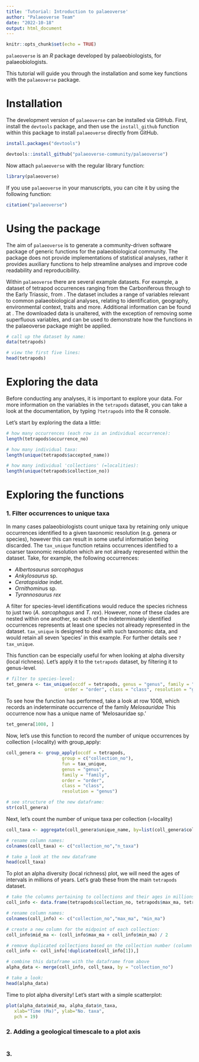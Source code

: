 ```yaml
---
title: 'Tutorial: Introduction to palaeoverse'
author: "Palaeoverse Team"
date: "2022-10-18"
output: html_document
---
```


```r
knitr::opts_chunk$set(echo = TRUE)
```

`palaeoverse` is an *R* package developed by palaeobiologists, for palaeobiologists.

This tutorial will guide you through the installation and some key functions with the `palaeoverse` package. 



# Installation

The development version of `palaeoverse` can be installed via GitHub. First, install the `devtools` package, and then use the `install_github` function within this package to install `palaeoverse` directly from GitHub. 

```r
install.packages("devtools")
```
```r
devtools::install_github("palaeoverse-community/palaeoverse")
```

Now attach `palaeoverse` with the regular library function:

```r
library(palaeoverse)
```

If you use `palaeoverse` in your manuscripts, you can cite it by using the following function: 

```r
citation("palaeoverse")
```


# Using the package

The aim of `palaeoverse` is to generate a community-driven software package of generic functions for the palaeobiological community. The package does not provide implementations of statistical analyses, rather it provides auxiliary functions to help streamline analyses and improve code readability and reproducibility.

Within `palaeoverse` there are several example datasets. For example, a dataset of tetrapod occurrences ranging from the Carboniferous through to the Early Triassic, from \url{https://paleobiodb.org/}. The dataset includes a range of variables relevant to common palaeobiological analyses, relating to identification, geography, environmental context, traits and more. Additional information can be found at \url{https://paleobiodb.org/data1.2/}. The downloaded data is unaltered, with the exception of removing some superfluous variables, and can be used to demonstrate how the functions in the palaeoverse package might be applied.


```r
# call up the dataset by name:
data(tetrapods)

# view the first five lines:
head(tetrapods)

```



# Exploring the data

Before conducting any analyses, it is important to explore your data. For more information on the variables in the `tetrapods` dataset, you can take a look at the documentation, by typing `?tetrapods` into the R console.

Let's start by exploring the data a little:

```r
# how many occurrences (each row is an individual occurrence):
length(tetrapods$occurrence_no)
```

```r
# how many individual taxa:
length(unique(tetrapods$accepted_name))
```

```r
# how many individual 'collections' (=localities):
length(unique(tetrapods$collection_no))
```


# Exploring the functions

### 1. Filter occurrences to unique taxa

In many cases palaeobiologists count unique taxa by retaining only unique occurrences identified to a given taxonomic resolution (e.g. genera or species), however this can result in some useful information being discarded. The `tax_unique` function retains occurrences identified to a coarser taxonomic resolution which are not already represented within the dataset. Take, for example, the following occurrences:

- *Albertosaurus sarcophagus*
- *Ankylosaurus* sp.
- *Ceratopsidae* indet.
- *Ornithominu*s sp.
- *Tyrannosaurus rex* 

A filter for species-level identifications would reduce the species richness to just two (*A. sarcophagus* and *T. rex*). However, none of these clades are nested within one another, so each of the indeterminately identified occurrences represents at least one species not already represented in the dataset. `tax_unique` is designed to deal with such taxonomic data, and would retain all seven 'species' in this example. For further details see `?tax_unique`.

This function can be especially useful for when looking at alpha diversity (local richness). Let's apply it to the `tetrapods` dataset, by filtering it to genus-level. 

```r
# filter to species-level:
tet_genera <- tax_unique(occdf = tetrapods, genus = "genus", family = "family",
                      order = "order", class = "class", resolution = "genus")
```

To see how the function has performed, take a look at row 1008, which records an indeterminate occurrence of the family *Melosauridae* This occurrence now has a unique name of 'Melosauridae sp.'
```r
tet_genera[1008, ]

```

Now, let's use this function to record the number of unique occurrences by collection (=locality) with group_apply: 
```r
coll_genera <- group_apply(occdf = tetrapods,
                     group = c("collection_no"),
                     fun = tax_unique,
                     genus = "genus",
                     family = "family",
                     order = "order",
                     class = "class",
                     resolution = "genus")

# see structure of the new dataframe:
str(coll_genera)
```

Next, let's count the number of unique taxa per collection (=locality)
```r
coll_taxa <- aggregate(coll_genera$unique_name, by=list(coll_genera$collection_no), FUN=length)

# rename column names:
colnames(coll_taxa) <- c("collection_no","n_taxa")

# take a look at the new dataframe
head(coll_taxa)
```

To plot an alpha diversity (local richness) plot, we will need the ages of intervals in millions of years. Let's grab these from the main `tetrapods` dataset. 

```r
# take the columns pertaining to collections and their ages in millions of years:
coll_info <- data.frame(tetrapods$collection_no, tetrapods$max_ma, tetrapods$max_ma)

# rename column names:
colnames(coll_info) <- c("collection_no","max_ma", "min_ma")

# create a new column for the midpoint of each collection:
coll_info$mid_ma <- (coll_info$max_ma + coll_info$min_ma) / 2

# remove duplicated collections based on the collection number (column 1)
coll_info <- coll_info[!duplicated(coll_info[1]),]

# combine this dataframe with the dataframe from above
alpha_data <- merge(coll_info, coll_taxa, by = "collection_no")

# take a look:
head(alpha_data)

```


Time to plot alpha diversity! Let's start with a simple scatterplot:

```r

plot(alpha_data$mid_ma, alpha_data$n_taxa,
   xlab="Time (Ma)", ylab="No. taxa", 
   pch = 19)

```



### 2. Adding a geological timescale to a plot axis

```r



```


### 3. 

```r



```
